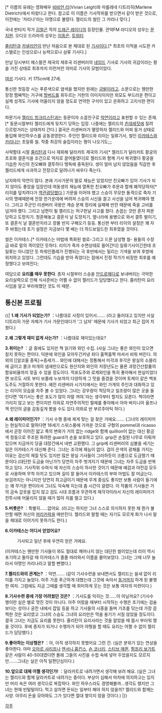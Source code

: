 {{{+1 Leigh Dietrich}}}[* 이름의 유래는 영화배우 [[비비언 리]](Vivian Leigh)와 마를레네 디트리히(Marlene Dietrich)에서 따왔다고 한다. 참고로 이 이름은 기사작위를 받으면서 같이 받은 것으로, 이전에는 '카리나'라는 아명으로 불렸다. 젤리드의 씰인 그 카리나 맞다.]

국내 판타지 작가 [[김철곤]] 작의 [[드래곤 레이디]]의 등장인물. 관악FM 라디오의 성우는 [[문지현]]. 오디오 드라마의 성우는 [[이동은]]. [https://twitter.com/Karina_DLbot 트위터]

[[줄리탄]]과 [[카넬리안]]이 만난 처음으로 본 제대로 된 [[기사]]이다.[* 최초의 이적을 시도한 카스텔로는 인성으로나 능력으로나 삼류 기사다.]

만날 당시부터 헤스팔콘 제국의 제후국 리센버러의 [[네임드]] 기사로 기사의 귀감이라는 평을 가진 상태로 최후까지 이런저런 의미로 기사의 모범이었다.

[[여성]] 기사다. 키 175cm에 27세.

통신판 첫등장 시는 푸른색으로 염색을 했지만 원래는 [[금발]]이라고. 소문으로는 웬만한 장정 찜쪄먹는 거구에 [[할버드]]를 휘두르는 거한의 이미지이지만 외모도 부드러운 편이고 실제 성격도 기사에 어울리지 않을 정도로 연약한 구석이 있고 온화하고 고지식한 편이다. 

파문기사 [[젤리드 빙크리스틴]]과는 동문이자 소꿉친구로 [[악연]]이라고 표현할 수 있는 존재. [* 동문시절부터 젤리드에게 뒷치기 당하는 입장. 나중에는 젤리드의 [[츤데레]]짓에 질려 으르렁거리는 상태까지 간다.] 결국은 리센버러가 멸망하자 젤리드와 어찌 동거 상태로 돌입해 와인하우스를 공동경영한다. 주인인 젤리드와 리이는 일류기사, 씰인 [[이카테스]]와 [[카리나]]는 초일류 씰. 작중 최강의 술집이라는 평이 나오기도;;;

사략함대 시절 [[줄리탄]]과 다시 재회해 달라카트 제국의 기사[* 젤리드가 달라카트 황궁의 초호화 결혼식을 조건으로 억지로 끌어들였다]로 젤리드와 함께 기사 복귀했다 황궁을 기습한 자신의 친오빠와 결투하다 맹독에 중독된다. 생이 얼마 남지 않았음을 직감한 후 젤리드에게 사과하고 전장으로 달려나가 싸우다 죽는다.

남자와의 악연이 많다. 본래 기사가문의 딸로 재능은 있었지만 친오빠가 있어 기사가 되지 않아도 좋았을 입장인데 여동생의 재능에 열폭한 친오빠가 추문과 함께 폐적당하자[* 리히를 덮치려다가 [[역관광]]당했다.] 가문을 이어야 했고 스승이 무모한 돌격으로 죽자 기사의 명예때문에 전장 한가운데에 버려져 스승의 시신을 끌고 사선을 넘어 복귀해야 했다. 그리고 주군인 리센버러 국왕은 계승 문제 정리에 실패해 반란 때문에 죽을 고비를 넘겨야 했다. 그리고 남편이 될 젤리드는 허구헌날 사고를 쳤다. 손꼽는 것만 혼자 파문당하고 도망치기. 청혼해놓고 결혼식 날 도망치기, 옆나라에 용병으로 와서 결투 벌이기, 또 결혼식 날 결혼반지라고 장물 반지 구해오기 등등. 통신판 부터 리이의 설정은 꽤 자주 바꿨는데 초기 설정은 지금보다 몇 배는 더 하드보일드한 최후였을 것이다.

씰은 이카테스.[* 이카테스는 마법에 특화된 씰로-그리고 드문 남성형 씰- 용들의 수장급 바로 밑의 격이었던 듯하다. 리이가 죽자 수면상태로 들어간다] 일류기사이긴한데 초일류는 아니었던 듯 파워인플레가 진행되는 극 후반에서는 밀리는 기색을 보여 후방에 위치하고 있었다. 그런데도 기습을 받아 죽었다는 점에서 진정 작가가 비장한 최후를 예정했다고 보여진다;

여담으로 '''요리를 매우 못한다'''. 종자 시절부터 스승을 [[안드로메다]]로 보내버리는 극악한 요리실력으로 인해 식사준비는 어쩔 수 없이 젤리드가 담당했다고 한다. 줄리탄이 요리사임을 알고 부러워했던 것도 이 때문.

== 통신본 프로필 ==
{{| '''1.왜 기사가 되었는가?'''
：나름대로 사정이 있어서…….
(라고 둘러대고 있지만 사실 디트리히 가문 자체가 기사 가문인데다가 '그 남자' 때문에 기사가 되었고 최근 집어 치웠다.)

'''2.왜 그렇게 재미 없게 사는가?'''
：나름대로 재미있는데요?

'''3.취미는?'''
：글 중에도 있지만 책 읽기와 와인 수집.
(사실 그녀는 좋은 와인이 있으면 참지 못하는 편이다. 덕분에 와인을 모아두긴커녕 죄다 홀짝홀짝 마셔서 비워 버린다. 의외의 [[알코올 중독]→증세가... 와인에 대해서는 정통해서 미각과 후각은 왕실의 소믈리에 급이고 콜크 마개의 냄새만으로도 원산지와 와인의 저장년도는 물론 과망간산칼륨의 함유비율까지 맞출 수 있을 정도이다. 적포도주와 로제와인을 특히 좋아해서 현실이었다면 보르도 샤토 부터 보졸레 누보까지 다양하게 그 맛을 즐겼을 것이며 토케이 같은 백포도주도 거절하지 못한다. 예전 리센버러 시가지에서는 와인 가게의 주인과 대화하고 있는 리이의 모습을 자주 볼 수 있었다. 그녀는 강우량이 적당하고 일조량이 많은 곳을 들린다면 '여기서는 좋은 포도가 많이 자랄 꺼야.'라는 생각부터 할지도 모른다. 책이라면 가리지 않고 보는 편이지만 의외로 자연주의적인 필체를 좋아해서 아마 버지니아 울프나 잭 런던의 글을 감동깊게 봤을 수도 있다.의외로 반 부르주아틱 하다.)

'''4.왜 레이피어인가?'''
：기사 수행 중에 제게 맞는 걸 찾은 거에요…….
(그녀의 레이피어는 현실적으로 말하다면 16세기 스위스풍에 가까운 것으로 구형의 pommel과 ricasso에서 곧장 이어진 얇고 폭의 변화가 거의 없는 ridge와 함께 quillion이 없는 대신 황금색 청동으로 주조된 화려한 guard가 손을 보호하고 있다. grip은 손질된 나무로 이뤄져 있으며 지금까지 당골 대장간에서 네번 교환했다. 그 grip에 리센버러의 심볼을 세기는 일은 이카테스가 대신해 준다. 그녀는 조각에 재능이 없다. 검이 은색의 광채를 가지는 이유는 검신의 제질 탓도 있지만 많은 왕실 기사들이 그러하듯이 크롬으로 도금했기 때문이다.(대단한 도금술 아닌가?) 당연히 자주 벗겨지기 때문에 그녀는 자주 도금을 반복하고 있다. 기사작위 수여식 때 자신의 스승이 하사한 것이기 때문에 예검과 야전검 모두로 사용하며 무척 아끼고 있으며 길이 잘 들어서 이카테스의 부여 마법도 잘 머금는다. 보검까지는 아니지만 당연히 최고급이기 때문에 무게 중심도 좋지만 보통 사람이 들기에는 꽤 무거운 편이라서 그녀도 익숙해 지는데 좀 시간이 걸렸다. 이 작품의 기사들은 거의 금속 갑옷을 입지 않고 검도 시대 흐름과 무관하게 제각각이라서 자신의 레이피어가 전투시에 어울리지 않을 때가 많아 치를 떨고 있다.)

'''5.버릇은?'''
：특별히……없어요.
(라고는 하지만 그녀 스스로 의식하지 못한 채 뭔가 불안할 때면 자신의 [[머리카락]]을 매만진다. 젤리드와 말할 때는 자기도 모르게 화가 나서 말을 제대로 이어가지 못하기도 한다.)

'''6.이카테스는 어디서 얻었어요?'''
:기사되고 일년 후에 우연히 얻은 거에요.
(이카테스는 웬만한 기사들이 와도 절대로 깨어나지 않는 대단한 씰이었는데 리이 역시 포기하고 돌아갈 때 이카테스가 졸졸 따라와서 이름을 물어보았다. 그녀는 그때 너무 놀라서 아명인 카리나라고 말할 뻔했다.)

'''7.젤리드와의 관계는?'''
：악연…….
(같이 기사수련을 보내면서도 젤리드는 쉴새 없이 리이를 가지고 놀았다. 아주 가끔 푸근하게 대했는데 그것에 속아서 [[동거]]까지 하게 된 불행한 여자. 그럼에도 지금 그때를 생각할 때 희미하게 웃는 것은 보통 여자의 미련이다.)

'''8.기사수련 중에 가장 어려웠던 것은?'''
：기사도를 익히는 것……이 아닐까요?
(기사수행이란 실은 별로 멋진 것이 아니다. 아주 어렸을 때부터 시작하는 수행은 초기에는 검술보다는 성이나 궁전 내에서 잡일 등을 하고 기사들의 시중을 들며 기초를 닦는데 가장 끔찍한 것은 요리였고 그녀의 스승도 그녀의 요리만은 먹을 용기가 서질 않았을 정도이다. 결국 그녀는 지금도 요리를 못한다. 줄리탄이 요리사라는 것을 알았을 때 몹시 부러워 했을 것이다. 후에 종자가 되거나 수행자가 되어 야형을 할 때도 요리는 어쩔 수 없이 젤리드가 담당했다.)

'''9.좋아하는 이상형은?'''
：아, 아직 생각하지 못했어요 그런 건.
(실은 분위기 있는 연상을 좋아한다. 아마 [[오마르 샤리프]]나 [[앤서니 홉킨스]], [[숀 코너리]], [[스티브 매퀸]], [[험프리 보가트]] 같은 사람이 40-50대였다면 몰래 그들의 사진을 수첩 속에 넣어 두었을지도 모르지만…….그녀는 실은 아직 일편단심이다.)

'''10.앞으로 대체 어쩔 생각인가!'''
：달라카트로 내려가면서 생각해 보려 해요.
(실은 그녀는 젤리드와 함께 달라카트로 내려가는 중이다. 부상이 심해서 마차에 의지하고는 있지만 머리 속은 여러 생각으로 복잡하다. 와인 하우스라도 경영해볼까...생각도 했지만 그녀는 현재 빈털털이다. 먹고 살자면 돈되는 일부터 해야 하지 않을끼? 젤리드와 함께는 사양. 아무리 돈을 모아와도 그가 있다면 절대 쌓이지 않을 것이다.) |}}

[[각주]]
